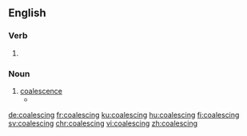 ==English==

===Verb===
{{head|en|present participle}}

# {{present participle of|coalesce|lang=en|nocat=1}}

===Noun===
{{en-noun}}

# [[coalescence]]
#* {{quote-journal|year=2015|date=|author=Zafar Ahmed, Joseph Amal Nathan, Dhruv Sharma, Dona Ghosh|title=Real discrete spectrum of complex PT-symmetric scattering potentials|journal=arXiv|url=http://arxiv.org/abs/1510.06226|doi=|volume=|issue=|pages=
|passage=We attribute such '''coalescings''' of eigenvalues to the presence of a finite barrier (on the either side of <math>\text{x=0}</math> ) which has been linked to a recent study of stokes phenomenon in the complex PT-symmetric potentials..}}

[[de:coalescing]]
[[fr:coalescing]]
[[ku:coalescing]]
[[hu:coalescing]]
[[fi:coalescing]]
[[sv:coalescing]]
[[chr:coalescing]]
[[vi:coalescing]]
[[zh:coalescing]]